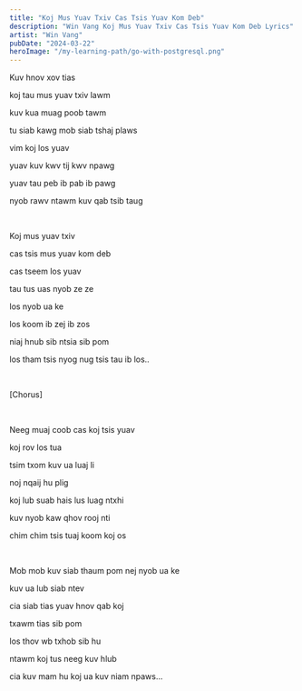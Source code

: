 ```yaml
---
title: "Koj Mus Yuav Txiv Cas Tsis Yuav Kom Deb"
description: "Win Vang Koj Mus Yuav Txiv Cas Tsis Yuav Kom Deb Lyrics"
artist: "Win Vang"
pubDate: "2024-03-22"
heroImage: "/my-learning-path/go-with-postgresql.png"
---
```


Kuv hnov xov tias

koj tau mus yuav txiv lawm

kuv kua muag poob tawm

tu siab kawg mob siab tshaj plaws

vim koj los yuav

yuav kuv kwv tij kwv npawg

yuav tau peb ib pab ib pawg

nyob rawv ntawm kuv qab tsib taug

<br />

Koj mus yuav txiv

cas tsis mus yuav kom deb

cas tseem los yuav

tau tus uas nyob ze ze

los nyob ua ke

los koom ib zej ib zos

niaj hnub sib ntsia sib pom

los tham tsis nyog nug tsis tau ib los..

<br />

[Chorus]

<br />

Neeg muaj coob cas koj tsis yuav

koj rov los tua

tsim txom kuv ua luaj li

noj nqaij hu plig

koj lub suab hais lus luag ntxhi

kuv nyob kaw qhov rooj nti

chim chim tsis tuaj koom koj os

<br />

Mob mob kuv siab thaum pom nej nyob ua ke

kuv ua lub siab ntev

cia siab tias yuav hnov qab koj

txawm tias sib pom

los thov wb txhob sib hu

ntawm koj tus neeg kuv hlub

cia kuv mam hu koj ua kuv niam npaws...
